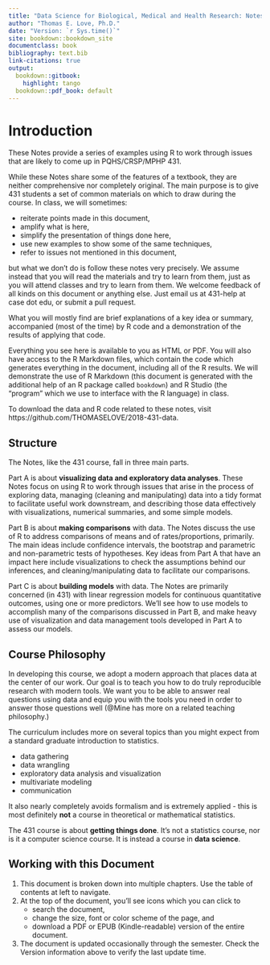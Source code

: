 ```yaml
---
title: "Data Science for Biological, Medical and Health Research: Notes for 431"
author: "Thomas E. Love, Ph.D."
date: "Version: `r Sys.time()`"
site: bookdown::bookdown_site
documentclass: book
bibliography: text.bib
link-citations: true
output:
  bookdown::gitbook:
    highlight: tango
  bookdown::pdf_book: default
---
```


# Introduction {-}

These Notes provide a series of examples using R to work through issues that are likely to come up in PQHS/CRSP/MPHP 431.

While these Notes share some of the features of a textbook, they are neither comprehensive nor completely original. The main purpose is to give 431 students a set of common materials on which to draw during the course. In class, we will sometimes:

- reiterate points made in this document, 
- amplify what is here,
- simplify the presentation of things done here,
- use new examples to show some of the same techniques,
- refer to issues not mentioned in this document,

but what we don't do is follow these notes very precisely. We assume instead that you will read the materials and try to learn from them, just as you will attend classes and try to learn from them. We welcome feedback of all kinds on this document or anything else. Just email us at 431-help at case dot edu, or submit a pull request.

What you will mostly find are brief explanations of a key idea or summary, accompanied (most of the time) by R code and a demonstration of the results of applying that code. 

Everything you see here is available to you as HTML or PDF. You will also have access to the R Markdown files, which contain the code which generates everything in the document, including all of the R results. We will demonstrate the use of R Markdown (this document is generated with the additional help of an R package called `bookdown`) and R Studio (the "program" which we use to interface with the R language) in class. 

To download the data and R code related to these notes, visit https://github.com/THOMASELOVE/2018-431-data.

## Structure {-}

The Notes, like the 431 course, fall in three main parts.

Part A is about **visualizing data and exploratory data analyses**. These Notes focus on using R to work through issues that arise in the process of exploring data, managing (cleaning and manipulating) data into a tidy format to facilitate useful work downstream, and describing those data effectively with visualizations, numerical summaries, and some simple models.

Part B is about **making comparisons** with data. The Notes discuss the use of R to address comparisons of means and of rates/proportions, primarily. The main ideas include confidence intervals, the bootstrap and parametric and non-parametric tests of hypotheses. Key ideas from Part A that have an impact here include visualizations to check the assumptions behind our inferences, and cleaning/manipulating data to facilitate our comparisons.

Part C is about **building models** with data. The Notes are primarily concerned (in 431) with linear regression models for continuous quantitative outcomes, using one or more predictors. We'll see how to use models to accomplish many of the comparisons discussed in Part B, and make heavy use of visualization and data management tools developed in Part A to assess our models.

## Course Philosophy {-}

In developing this course, we adopt a modern approach that places data at the center of our work. Our goal is to teach you how to do truly reproducible research with modern tools. We want you to be able to answer real questions using data and equip you with the tools you need in order to answer those questions well (@Mine has more on a related teaching philosophy.)

The curriculum includes more on several topics than you might expect from a standard graduate introduction to statistics.

- data gathering
- data wrangling
- exploratory data analysis and visualization
- multivariate modeling
- communication

It also nearly completely avoids formalism and is extremely applied - this is most definitely **not** a course in theoretical or mathematical statistics.

The 431 course is about **getting things done**. It's not a statistics course, nor is it a computer science course. It is instead a course in **data science**.

## Working with this Document

1. This document is broken down into multiple chapters. Use the table of contents at left to navigate.
2. At the top of the document, you'll see icons which you can click to
    - search the document,
    - change the size, font or color scheme of the page, and
    - download a PDF or EPUB (Kindle-readable) version of the entire document.
3. The document is updated occasionally through the semester. Check the Version information above to verify the last update time.
